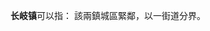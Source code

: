 '''长岐镇'''可以指：
{{PRC admin/disambig|44/08/83/101/000|44/09/82/100/000}}
該兩鎮城區緊鄰，以一街道分界。
{{disambig|cat=三字中国镇名消歧义}}
